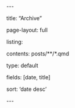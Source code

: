 \-\--

title: "Archive"

page-layout: full

listing:

contents: posts/\*\*/\*.qmd

type: default

fields: \[date, title\]

sort: 'date desc'

\-\--
